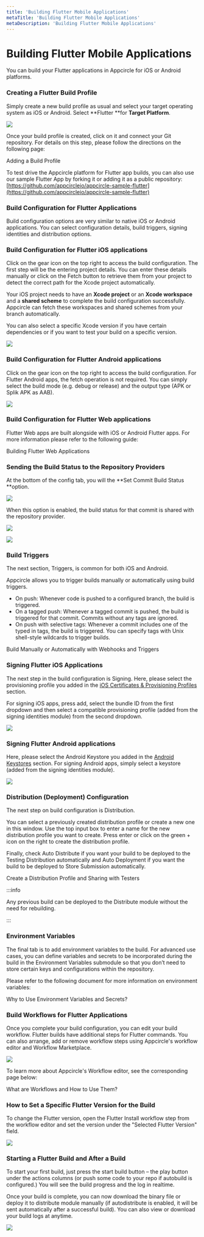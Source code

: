 ```yaml
---
title: 'Building Flutter Mobile Applications'
metaTitle: 'Building Flutter Mobile Applications'
metaDescription: 'Building Flutter Mobile Applications'
---
```



# Building Flutter Mobile Applications

You can build your Flutter applications in Appcircle for iOS or Android platforms.

### Creating a Flutter Build Profile <a href="creating-a-react-native-build-profile" id="creating-a-react-native-build-profile"></a>

Simply create a new build profile as usual and select your target operating system as iOS or Android. Select **Flutter **for **Target Platform**.

![](<../assets/image (1).png>)

Once your build profile is created, click on it and connect your Git repository. For details on this step, please follow the directions on the following page:

<ContentRef url="build/adding-a-build-profile">Adding a Build Profile</ContentRef>

To test drive the Appcircle platform for Flutter app builds, you can also use our sample Flutter App by forking it or adding it as a public repository: [https://github.com/appcircleio/appcircle-sample-flutter](https://github.com/appcircleio/appcircle-sample-flutter)

### Build Configuration for Flutter Applications <a href="build-configuration-for-react-native-applications" id="build-configuration-for-react-native-applications"></a>

Build configuration options are very similar to native iOS or Android applications. You can select configuration details, build triggers, signing identities and distribution options.

### Build Configuration for Flutter iOS applications <a href="build-configuration-for-react-native-ios-applications" id="build-configuration-for-react-native-ios-applications"></a>

Click on the gear icon on the top right to access the build configuration. The first step will be the entering project details. You can enter these details manually or click on the Fetch button to retrieve them from your project to detect the correct path for the Xcode project automatically.

Your iOS project needs to have an **Xcode project** or an **Xcode workspace** and a **shared scheme** to complete the build configuration successfully. Appcircle can fetch these workspaces and shared schemes from your branch automatically.

You can also select a specific Xcode version if you have certain dependencies or if you want to test your build on a specific version.

![](<../assets/image (2).png>)

### &#x20;<a href="build-configuration-for-react-native-android-applications" id="build-configuration-for-react-native-android-applications"></a>

### Build Configuration for Flutter Android applications <a href="build-configuration-for-react-native-android-applications" id="build-configuration-for-react-native-android-applications"></a>

Click on the gear icon on the top right to access the build configuration. For Flutter Android apps, the fetch operation is not required. You can simply select the build mode (e.g. debug or release) and the output type (APK or Splik APK as AAB).

![](<../assets/image (3).png>)

### Build Configuration for Flutter Web applications <a href="build-configuration-for-react-native-android-applications" id="build-configuration-for-react-native-android-applications"></a>

Flutter Web apps are built alongside with iOS or Android Flutter apps. For more information please refer to the following guide:

<ContentRef url="./building-flutter-web-applications">Building Flutter Web Applications</ContentRef>

### Sending the Build Status to the Repository Providers

At the bottom of the config tab, you will the **Set Commit Build Status **option.

![](<../assets/image (8).png>)

When this option is enabled, the build status for that commit is shared with the repository provider.

![](<../assets/image (213).png>)

![](../assets/appcircle-github-commit-status-pass.png)

### Build Triggers <a href="triggers" id="triggers"></a>

The next section, Triggers, is common for both iOS and Android.

Appcircle allows you to trigger builds manually or automatically using build triggers.

- On push: Whenever code is pushed to a configured branch, the build is triggered.
- On a tagged push: Whenever a tagged commit is pushed, the build is triggered for that commit. Commits without any tags are ignored.
- On push with selective tags: Whenever a commit includes one of the typed in tags, the build is triggered. You can specify tags with Unix shell-style wildcards to trigger builds.

<ContentRef url="./build-manually-or-with-triggers">
  Build Manually or Automatically with Webhooks and Triggers
</ContentRef>

###

### Signing Flutter iOS Applications

The next step in the build configuration is Signing. Here, please select the provisioning profile you added in the [iOS Certificates & Provisioning Profiles](../signing-identities/ios-certificates-and-provisioning-profiles.md) section.

For signing iOS apps, press add, select the bundle ID from the first dropdown and then select a compatible provisioning profile (added from the signing identities module) from the second dropdown.

![](<../assets/image (4).png>)

### Signing Flutter Android applications <a href="signing-react-native-android-applications" id="signing-react-native-android-applications"></a>

Here, please select the Android Keystore you added in the [Android Keystores](../signing-identities/android-keystores.md) section. For signing Android apps, simply select a keystore (added from the signing identities module).

![](<../assets/image (5).png>)

###

### Distribution (Deployment) Configuration

The next step on build configuration is Distribution.

You can select a previously created distribution profile or create a new one in this window. Use the top input box to enter a name for the new distribution profile you want to create. Press enter or click on the green + icon on the right to create the distribution profile.

Finally, check Auto Distribute if you want your build to be deployed to the Testing Distribution automatically and Auto Deployment if you want the build to be deployed to Store Submission automatically.

<ContentRef url="../distribute/create-or-select-a-distribution-profile">
  Create a Distribution Profile and Sharing with Testers
</ContentRef>

:::info

Any previous build can be deployed to the Distribute module without the need for rebuilding.

:::

### &#x20;<a href="environment-variables" id="environment-variables"></a>

### Environment Variables <a href="environment-variables" id="environment-variables"></a>

The final tab is to add environment variables to the build. For advanced use cases, you can define variables and secrets to be incorporated during the build in the Environment Variables submodule so that you don’t need to store certain keys and configurations within the repository.

Please refer to the following document for more information on environment variables:

<ContentRef url="../environment-variables/why-to-use-environment-variables-and-secrets">
  Why to Use Environment Variables and Secrets?
</ContentRef>

### Build Workflows for Flutter Applications

Once you complete your build configuration, you can edit your build workflow. Flutter builds have additional steps for Flutter commands. You can also arrange, add or remove workflow steps using Appcircle's workflow editor and Workflow Marketplace.

![](<../assets/image (6).png>)

To learn more about Appcircle's Workflow editor, see the corresponding page below:

<ContentRef url="../workflows/why-to-use-workflows">What are Workflows and How to Use Them?</ContentRef>

### How to Set a Specific Flutter Version for the Build

To change the Flutter version, open the Flutter Install workflow step from the workflow editor and set the version under the "Selected Flutter Version" field.

![](<../assets/image (167).png>)

### Starting a Flutter Build and After a Build

To start your first build, just press the start build button – the play button under the actions columns (or push some code to your repo if autobuild is configured.) You will see the build progress and the log in realtime.

Once your build is complete, you can now download the binary file or deploy it to distribute module manually (if autodistribute is enabled, it will be sent automatically after a successful build). You can also view or download your build logs at anytime.

![](<../assets/image (7).png>)
